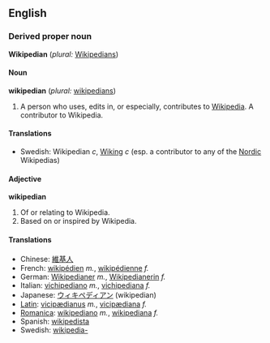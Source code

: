 ==English==

===Derived proper noun===
'''Wikipedian'''  (''plural:'' [[Wikipedians]])

====Noun====
'''wikipedian'''  (''plural:'' [[wikipedians]])
# A person who uses, edits in, or especially, contributes to [[Wikipedia]].  A contributor to Wikipedia.

====Translations====
*Swedish: Wikipedian ''c'', [[Wiking]] ''c'' (esp. a contributor to any of the [[Nordic]] Wikipedias)

====Adjective====
'''wikipedian'''
#Of or relating to Wikipedia.
#Based on or inspired by Wikipedia.

====Translations====
*Chinese: [[維基人]]
*French: [[wikipédien]] ''m.'', [[wikipédienne]] ''f.''
*German: [[Wikipedianer]] ''m.'', [[Wikipedianerin]] ''f.''
*Italian: [[vichipediano]] ''m.'', [[vichipediana]] ''f.''
*Japanese: [[ウィキペディアン]] (wikipedian)
*[[Latin]]: [[vicipædianus]] ''m.'', [[vicipædiana]] ''f.''
*[[Romanica]]: [[wikipediano]] ''m.'', [[wikipediana]] ''f.''
*Spanish: [[wikipedista]]
*Swedish: [[wikipedia-]]